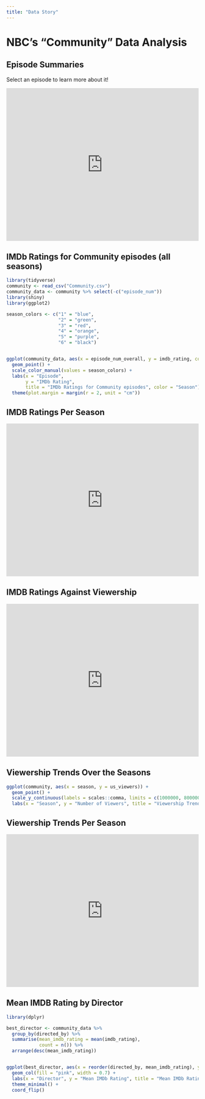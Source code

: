 ```yaml
---
title: "Data Story"
---
```


# NBC's "Community" Data Analysis

## Episode Summaries

Select an episode to learn more about it!

```{=html}
<iframe height="400" width="100%" frameborder="no" src="https://mo4metal.shinyapps.io/episode_search/"> </iframe>
```


## IMDb Ratings for Community episodes (all seasons)

```r

library(tidyverse)
community <- read_csv("Community.csv")
community_data <- community %>% select(-c("episode_num"))
library(shiny)
library(ggplot2)

season_colors <- c("1" = "blue",
                   "2" = "green",
                   "3" = "red",
                   "4" = "orange",
                   "5" = "purple",
                   "6" = "black")


ggplot(community_data, aes(x = episode_num_overall, y = imdb_rating, color = as.factor(season))) +
  geom_point() +
  scale_color_manual(values = season_colors) +
  labs(x = "Episode", 
       y = "IMDb Rating", 
       title = "IMDb Ratings for Community episodes", color = "Season") +
  theme(plot.margin = margin(r = 2, unit = "cm"))

```

## IMDB Ratings Per Season

```{=html}
<iframe height="400" width="100%" frameborder="no" src="https://mo4metal.shinyapps.io/imdb_rating_per_season/"> </iframe>
```

## IMDB Ratings Against Viewership

```{=html}
<iframe height="400" width="100%" frameborder="no" src="https://mo4metal.shinyapps.io/imdb_viewership/"> </iframe>
```

## Viewership Trends Over the Seasons

```r

ggplot(community, aes(x = season, y = us_viewers)) +
  geom_point() +
  scale_y_continuous(labels = scales::comma, limits = c(1000000, 8000000)) +
  labs(x = "Season", y = "Number of Viewers", title = "Viewership Trends of Episodes Over Seasons")


```


## Viewership Trends Per Season

```{=html}
<iframe height="400" width="100%" frameborder="no" src="https://mo4metal.shinyapps.io/viewership_per_season/"> </iframe>
```

## Mean IMDB Rating by Director

```r

library(dplyr)

best_director <- community_data %>%
  group_by(directed_by) %>%
  summarise(mean_imdb_rating = mean(imdb_rating), 
            count = n()) %>%
  arrange(desc(mean_imdb_rating))


ggplot(best_director, aes(x = reorder(directed_by, mean_imdb_rating), y = mean_imdb_rating)) +
  geom_col(fill = "pink", width = 0.7) +
  labs(x = "Director", y = "Mean IMDb Rating", title = "Mean IMDb Ratings by Director") +
  theme_minimal() +
  coord_flip()

```

